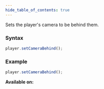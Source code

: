 ```yaml
---
hide_table_of_contents: true
---
```



Sets the player's camera to be behind them.

### Syntax

```js
player.setCameraBehind();
```

### Example

```js
player.setCameraBehind();
```

**Available on:** <ClientTag /> <ServerTag />
